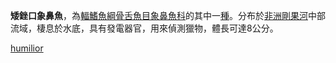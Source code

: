 {{Speciesbox
| name = 矮銼口象鼻魚
| image = 
| image_width = 250px
| image_caption = 
| status = LC
| status_system = IUCN3.1
| genus = Stomatorhinus
| species = humilior
| authority = [[Boulenger|Boulenger]], 1899
| synonyms = 
}}

'''矮銼口象鼻魚'''，為[[輻鰭魚綱|輻鰭魚綱]][[骨舌魚目|骨舌魚目]][[象鼻魚科|象鼻魚科]]的其中一[[種|種]]。分布於[[非洲|非洲]][[剛果河|剛果河]]中部流域，棲息於水底，具有發電器官，用來偵測獵物，體長可達8公分。
{{Taxonbar|from=Q6405432}}

[[Category:銼口象鼻魚屬|humilior]]


{{Fish-stub}}